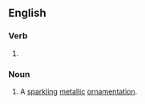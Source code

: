 ==English==

===Verb===
{{head|en|verb form}}

# {{present participle of|en|spangle|nocat=1}}

===Noun===
{{en-noun}}

# A [[sparkling]] [[metallic]] [[ornamentation]].